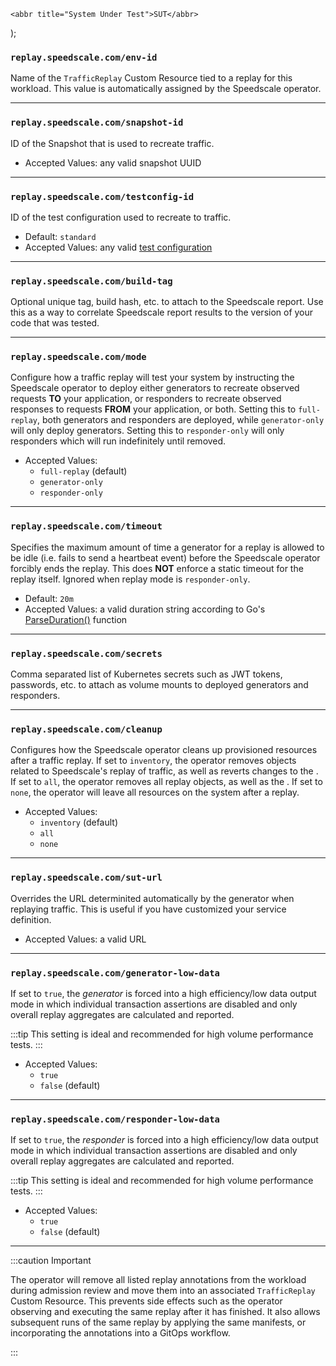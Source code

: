     <abbr title="System Under Test">SUT</abbr>
);


### `replay.speedscale.com/env-id`

Name of the `TrafficReplay` Custom Resource tied to a replay for this workload. This value is automatically
assigned by the Speedscale operator.


***


### `replay.speedscale.com/snapshot-id`

ID of the Snapshot that is used to recreate traffic.

* Accepted Values: any valid snapshot UUID


***


### `replay.speedscale.com/testconfig-id`

ID of the test configuration used to recreate to traffic.

* Default: `standard`
* Accepted Values: any valid [test configuration](/reference/configuration)


***


### `replay.speedscale.com/build-tag`

Optional unique tag, build hash, etc. to attach to the Speedscale report. Use this as a way to correlate
Speedscale report results to the version of your code that was tested.


***


### `replay.speedscale.com/mode`

Configure how a traffic replay will test your system by instructing the Speedscale operator to deploy either
generators to recreate observed requests **TO** your application, or responders to recreate observed responses
to requests **FROM** your application, or both. Setting this to `full-replay`, both generators and responders
are deployed, while `generator-only` will only deploy generators. Setting this to `responder-only` will only
responders which will run indefinitely until removed.

* Accepted Values:
  * `full-replay` (default)
  * `generator-only`
  * `responder-only`


***


### `replay.speedscale.com/timeout`

Specifies the maximum amount of time a generator for a replay is allowed to be idle (i.e. fails to send a
heartbeat event) before the Speedscale operator forcibly ends the replay. This does **NOT** enforce a static
timeout for the replay itself. Ignored when replay mode is `responder-only`.

* Default: `20m`
* Accepted Values: a valid duration string according to Go's [ParseDuration()](https://pkg.go.dev/time#ParseDuration) function


***


### `replay.speedscale.com/secrets`

Comma separated list of Kubernetes secrets such as JWT tokens, passwords, etc. to attach as volume mounts to
deployed generators and responders.


***


### `replay.speedscale.com/cleanup`

Configures how the Speedscale operator cleans up provisioned resources after a traffic replay. If set to
`inventory`, the operator removes objects related to Speedscale's replay of traffic, as well as reverts
changes to the <SUT />. If set to `all`, the operator removes all replay objects, as well as the <SUT />. If
set to `none`, the operator will leave all resources on the system after a replay.

* Accepted Values:
  * `inventory` (default)
  * `all`
  * `none`


***


### `replay.speedscale.com/sut-url`

Overrides the <SUT /> URL determinited automatically by the generator when replaying traffic. This is useful
if you have customized your service definition.

* Accepted Values: a valid URL


***


### `replay.speedscale.com/generator-low-data`

If set to `true`, the *generator* is forced into a high efficiency/low data output mode in which individual
transaction assertions are disabled and only overall replay aggregates are calculated and reported.

:::tip
This setting is ideal and recommended for high volume performance tests.
:::

* Accepted Values:
  * `true`
  * `false` (default)


***


### `replay.speedscale.com/responder-low-data`

If set to `true`, the *responder* is forced into a high efficiency/low data output mode in which individual
transaction assertions are disabled and only overall replay aggregates are calculated and reported.

:::tip
This setting is ideal and recommended for high volume performance tests.
:::


* Accepted Values:
  * `true`
  * `false` (default)


***


:::caution Important

The operator will remove all listed replay annotations from the workload during admission review and move them
into an associated `TrafficReplay` Custom Resource. This prevents side effects such as the operator observing
and executing the same replay after it has finished. It also allows subsequent runs of the same replay by
applying the same manifests, or incorporating the annotations into a GitOps workflow.

:::
